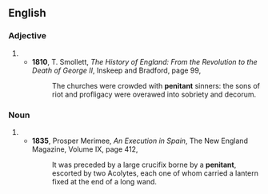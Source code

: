 ==English==

===Adjective===
{{en-adj}}

# {{obsolete spelling of|[[penitent]]}}
#* '''1810''', T. Smollett, ''The History of England: From the  Revolution to the Death of George II'', Inskeep and Bradford, page 99,
#*:The churches were crowded with '''penitant''' sinners: the sons of riot and profligacy were overawed into sobriety and decorum.

===Noun===
{{en-noun}}

# {{obsolete spelling of|[[penitent]]}}
#* '''1835''', Prosper Merimee, ''An Execution in Spain'', The New England Magazine, Volume IX, page 412,
#*:It was preceded by a large crucifix borne by a '''penitant''', escorted by two Acolytes, each one of whom carried a lantern fixed at the end of a long wand.